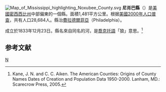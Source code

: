 {{noteTA
|T=zh-hans:尼肖巴县 (密西西比州);zh-hk:尼肖巴縣 (密西西比州);zh-tw:尼肖巴郡 (密西西比州);
}}
[[File:Map_of_Mississippi_highlighting_Noxubee_County.svg|right]]
'''尼肖巴縣'''（{{lang-en|Noxubee County}}）是[[美國|美國]][[密西西比州|密西西比州]]中部偏東的一個縣。面積1,481平方公里。根据[[美國2000年人口普查|美國2000年人口普查]]，共有人口28,684人。縣治[[費拉德爾菲亞_(密西西比州)|費拉德爾菲亞]]（Philadelphia）。

成立於1833年12月23日。縣名來自同名的河，是[[喬克托語|喬克托語]]「狼」意思。<ref>Kane, J. N. and C. C. Aiken. The American Counties: Origins of County Names Dates of Creation and Population Data 1950-2000. Lanham, MD.: Scarecrow Press, 2005.</ref>

==参考文献==
<div class="references-small">
<references />
</div>
[[Category:密西西比州行政区划|N]]